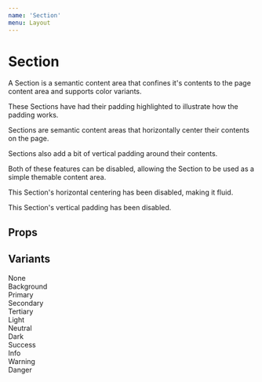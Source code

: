 ```yaml
---
name: 'Section'
menu: Layout
---
```




# Section

A Section is a semantic content area that confines it's contents to the page content area and supports color variants.

<FullscreenDemo variant="dark" of={Section} title="Section">
  <Section padded={false}>
    <p style={{ marginTop: 0, color: 'white' }}>These Sections have had their padding highlighted to illustrate how the padding works.</p>
  </Section>
  <Section variant="warning">
    <Wrapper variant="dark">
      <p>Sections are semantic content areas that horizontally center their contents on the page.</p>
      <p>Sections also add a bit of vertical padding around their contents.</p>
      <p>Both of these features can be disabled, allowing the Section to be used as a simple themable content area.</p>
    </Wrapper> 
  </Section>
  <Section variant="danger" fluid={true}>
    <Wrapper variant="dark">
      <p>This Section's horizontal centering has been disabled, making it fluid.</p>
    </Wrapper> 
  </Section>
  <Section variant="info" padded={false}>
    <Wrapper variant="dark">
      <p>This Section's vertical padding has been disabled.</p>
    </Wrapper> 
  </Section>
</FullscreenDemo>

## Props

<PropsTable of={Section} />

## Variants

<Playground>
  <Section fluid={true} style={{ textAlign: 'center' }}>None</Section>
  <Section fluid={true} variant="background" style={{ textAlign: 'center' }}>Background</Section>
  <Section fluid={true} variant="primary" style={{ textAlign: 'center' }}>Primary</Section>
  <Section fluid={true} variant="secondary" style={{ textAlign: 'center' }}>Secondary</Section>
  <Section fluid={true} variant="tertiary" style={{ textAlign: 'center' }}>Tertiary</Section>
  <Section fluid={true} variant="light" style={{ textAlign: 'center' }}>Light</Section>
  <Section fluid={true} variant="neutral" style={{ textAlign: 'center' }}>Neutral</Section>
  <Section fluid={true} variant="dark" style={{ textAlign: 'center' }}>Dark</Section>
  <Section fluid={true} variant="success" style={{ textAlign: 'center' }}>Success</Section>
  <Section fluid={true} variant="info" style={{ textAlign: 'center' }}>Info</Section>
  <Section fluid={true} variant="warning" style={{ textAlign: 'center' }}>Warning</Section>
  <Section fluid={true} variant="danger" style={{ textAlign: 'center' }}>Danger</Section>
</Playground>
